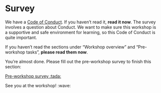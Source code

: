 # Survey {#sec-survey}

We have a [Code of Conduct](/pre-workshop/code-of-conduct.qmd).
If you haven't read it, **read it now**. The survey involves a question
about Conduct. We want to make sure this workshop is a supportive and safe
environment for learning, so this Code of Conduct is quite important.

If you haven't read the sections under "Workshop overview" and
"Pre-workshop tasks", **please read them now**.

You're almost done. Please fill out the pre-workshop survey to finish
this section:

[Pre-workshop survey
:tada:]({{< meta surveys.pre-workshop >}}){.btn
.btn-primary role="button"}

See you at the workshop! :wave:
